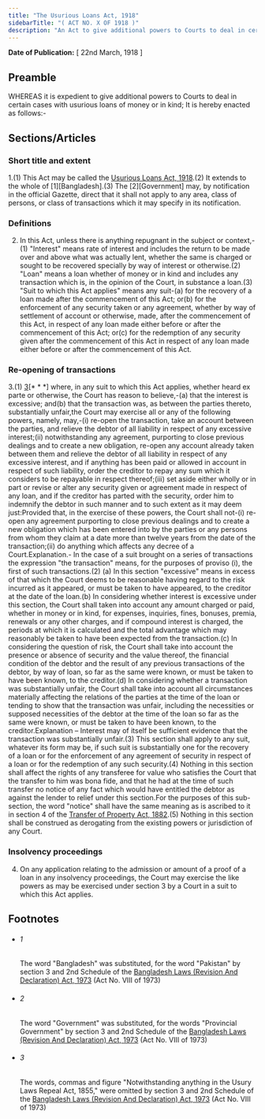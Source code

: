 ```yaml
---
title: "The Usurious Loans Act, 1918"
sidebarTitle: "( ACT NO. X OF 1918 )"
description: "An Act to give additional powers to Courts to deal in certain cases with usurious loans of money or in kind."
---
```


**Date of Publication:** [ 22nd March, 1918 ]

## Preamble

WHEREAS it is expedient to give additional powers to Courts to deal in certain cases with usurious loans of money or in kind; It is hereby enacted as follows:-

## Sections/Articles

### Short title and extent

1.(1) This Act may be called the [Usurious Loans Act, 1918](/act-109.html "Usurious Loans Act, 1918").(2) It extends to the whole of [1][Bangladesh].(3) The [2][Government] may, by notification in the official Gazette, direct that it shall not apply to any area, class of persons, or class of transactions which it may specify in its notification.

### Definitions

2. In this Act, unless there is anything repugnant in the subject or context,-(1) "Interest" means rate of interest and includes the return to be made over and above what was actually lent, whether the same is charged or sought to be recovered specially by way of interest or otherwise.(2) "Loan" means a loan whether of money or in kind and includes any transaction which is, in the opinion of the Court, in substance a loan.(3) "Suit to which this Act applies" means any suit-(a) for the recovery of a loan made after the commencement of this Act; or(b) for the enforcement of any security taken or any agreement, whether by way of settlement of account or otherwise, made, after the commencement of this Act, in respect of any loan made either before or after the commencement of this Act; or(c) for the redemption of any security given after the commencement of this Act in respect of any loan made either before or after the commencement of this Act.

### Re-opening of transactions

3.(1) [3](1)[\* \* \*] where, in any suit to which this Act applies, whether heard ex parte or otherwise, the Court has reason to believe,-(a) that the interest is excessive; and(b) that the transaction was, as between the parties thereto, substantially unfair,the Court may exercise all or any of the following powers, namely, may,-(i) re-open the transaction, take an account between the parties, and relieve the debtor of all liability in respect of any excessive interest;(ii) notwithstanding any agreement, purporting to close previous dealings and to create a new obligation, re-open any account already taken between them and relieve the debtor of all liability in respect of any excessive interest, and if anything has been paid or allowed in account in respect of such liability, order the creditor to repay any sum which it considers to be repayable in respect thereof;(iii) set aside either wholly or in part or revise or alter any security given or agreement made in respect of any loan, and if the creditor has parted with the security, order him to indemnify the debtor in such manner and to such extent as it may deem just:Provided that, in the exercise of these powers, the Court shall not-(i) re-open any agreement purporting to close previous dealings and to create a new obligation which has been entered into by the parties or any persons from whom they claim at a date more than twelve years from the date of the transaction;(ii) do anything which affects any decree of a Court.Explanation.- In the case of a suit brought on a series of transactions the expression "the transaction" means, for the purposes of proviso (i), the first of such transactions.(2) (a) In this section "excessive" means in excess of that which the Court deems to be reasonable having regard to the risk incurred as it appeared, or must be taken to have appeared, to the creditor at the date of the loan.(b) In considering whether interest is excessive under this section, the Court shall taken into account any amount charged or paid, whether in money or in kind, for expenses, inquiries, fines, bonuses, premia, renewals or any other charges, and if compound interest is charged, the periods at which it is calculated and the total advantage which may reasonably be taken to have been expected from the transaction.(c) In considering the question of risk, the Court shall take into account the presence or absence of security and the value thereof, the financial condition of the debtor and the result of any previous transactions of the debtor, by way of loan, so far as the same were known, or must be taken to have been known, to the creditor.(d) In considering whether a transaction was substantially unfair, the Court shall take into account all circumstances materially affecting the relations of the parties at the time of the loan or tending to show that the transaction was unfair, including the necessities or supposed necessities of the debtor at the time of the loan so far as the same were known, or must be taken to have been known, to the creditor.Explanation – Interest may of itself be sufficient evidence that the transaction was substantially unfair.(3) This section shall apply to any suit, whatever its form may be, if such suit is substantially one for the recovery of a loan or for the enforcement of any agreement of security in respect of a loan or for the redemption of any such security.(4) Nothing in this section shall affect the rights of any transferee for value who satisfies the Court that the transfer to him was bona fide, and that he had at the time of such transfer no notice of any fact which would have entitled the debtor as against the lender to relief under this section.For the purposes of this sub-section, the word "notice" shall have the same meaning as is ascribed to it in section 4 of the [Transfer of Property Act, 1882](/act-48.html "Transfer of Property Act, 1882").(5) Nothing in this section shall be construed as derogating from the existing powers or jurisdiction of any Court.

### Insolvency proceedings

4. On any application relating to the admission or amount of a proof of a loan in any insolvency proceedings, the Court may exercise the like powers as may be exercised under section 3 by a Court in a suit to which this Act applies.

## Footnotes

- ###### 1

  The word "Bangladesh" was substituted, for the word "Pakistan" by section 3 and 2nd Schedule of the [Bangladesh Laws (Revision And Declaration) Act, 1973](/act-430.html "Bangladesh Laws (Revision And Declaration) Act, 1973") (Act No. VIII of 1973)

- ###### 2

  The word "Government" was substituted, for the words "Provincial Government" by section 3 and 2nd Schedule of the [Bangladesh Laws (Revision And Declaration) Act, 1973](/act-430.html "Bangladesh Laws (Revision And Declaration) Act, 1973") (Act No. VIII of 1973)

- ###### 3

  The words, commas and figure "Notwithstanding anything in the Usury Laws Repeal Act, 1855," were omitted by section 3 and 2nd Schedule of the [Bangladesh Laws (Revision And Declaration) Act, 1973](/act-430.html "Bangladesh Laws (Revision And Declaration) Act, 1973") (Act No. VIII of 1973)
